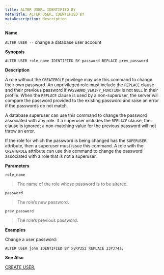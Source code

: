 ```yaml
---
title: ALTER USER… IDENTIFIED BY
metaTitle: ALTER USER… IDENTIFIED BY
metaDescription: description
---
```


**Name**

`ALTER USER --` change a database user account

**Synopsis**

``` text
ALTER USER role_name IDENTIFIED BY password REPLACE prev_password
```

**Description**

A role without the `CREATEROLE` privilege may use this command to change
their own password. An unprivileged role must include the `REPLACE`
clause and their previous password if `PASSWORD_VERIFY_FUNCTION` is not
`NULL` in their profile. When the `REPLACE` clause is used by a
non-superuser, the server will compare the password provided to the
existing password and raise an error if the passwords do not match.

A database superuser can use this command to change the password
associated with any role. If a superuser includes the `REPLACE` clause,
the clause is ignored; a non-matching value for the previous password
will not throw an error.

If the role for which the password is being changed has the `SUPERUSER`
attribute, then a superuser must issue this command. A role with the
`CREATEROLE` attribute can use this command to change the password
associated with a role that is not a superuser.

**Parameters**

`role_name`

> The name of the role whose password is to be altered.

`password`

> The role’s new password.

`prev_password`

> The role’s previous password.

**Examples**

Change a user password:

``` text
ALTER USER john IDENTIFIED BY xyRP35z REPLACE 23PJ74a;
```

**See Also**

[CREATE USER](create_USER),
